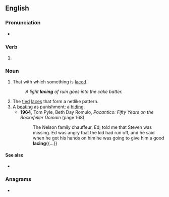 ==English==

===Pronunciation===
* {{IPA|/ˈleɪsɪŋ/|lang=en}}

===Verb===
{{head|en|present participle}}

# {{present participle of|lace|lang=en|nocat=1}}

===Noun===
{{en-noun}}

# That with which something is [[lace]]d.
#: ''A light '''lacing''' of rum goes into the cake batter.''
# The [[tied]] [[lace]]s that form a netlike pattern.
# A [[beating]] as punishment; a [[hiding]].
#* '''1964''', Tom Pyle, ‎Beth Day Romulo, ''Pocantico: Fifty Years on the Rockefeller Domain'' (page 168)
#*: The Nelson family chauffeur, Ed, told me that Steven was missing. Ed was angry that the kid had run off, and he said when he got his hands on him he was going to give him a good '''lacing'''{{...}}

====See also====
* {{l|en|shoelace}}

===Anagrams===
* {{anagrams|en|Anglic}}